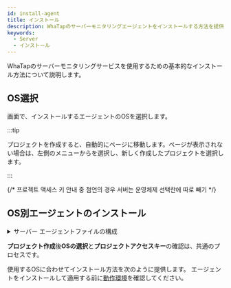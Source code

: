 ```yaml
---
id: install-agent
title: インストール
description: WhaTapのサーバーモニタリングエージェントをインストールする方法を提供します。
keywords:
  - Server
  - インストール
---
```



WhaTapのサーバーモニタリングサービスを使用するための基本的なインストール方法について説明します。


<Agentsignupguide />

<Youtube ko='ZLPbs0jnF9k' en='GHev0jbMrIQ' ja='GHev0jbMrIQ' />


<Createprojectv2 />

## OS選択

<Cmdname sid="side_agentInstall" className="uitext" />画面で、インストールするエージェントのOSを選択します。

<ImgLang img='server-select-os.png' desc='OSの選択'/>

:::tip

プロジェクトを作成すると、自動的に<Cmdname sid="agent_installation" className="uitext" />ページに移動します。<Cmdname sid="agent_installation" className="uitext" />ページが表示されない場合は、左側のメニューから<Cmdname sid="all_projects" className="uitext" />を選択し、新しく作成したプロジェクトを選択します。

:::

{/* 프로젝트 액세스 키 안내 중 첨언의 경우 서버는 운영체제 선택란에 따로 빼기 */}


<Accesskey />

## OS別エージェントのインストール

<details>
<summary>サーバー エージェントファイルの構成</summary>


<Svcpf />


<Svlfcpf />


<Svwcpf />

</details>

**プロジェクト作成**後**OSの選択**と**プロジェクトアクセスキー**の確認は、共通のプロセスです。 

使用するOSに合わせてインストール方法を次のように提供します。 エージェントをインストールして適用する前に[動作環境](supported-spec)を確認してください。

<DocCardList/>
